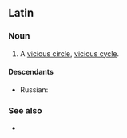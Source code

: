 ==Latin==

===Noun===
{{head|la|noun|head=[[circulus]] [[vitiosus]]}}

# A [[vicious circle]], [[vicious cycle]].

====Descendants====
* Russian: {{l|ru|поро́чный круг}} {{qualifier|calque}}

===See also===
* {{l|la|circulus in probando}}